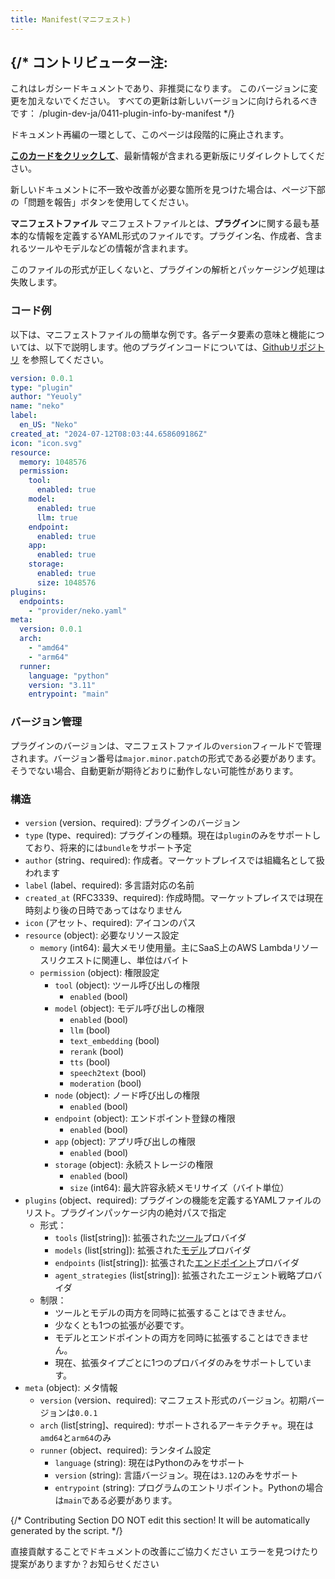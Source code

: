 ```yaml
---
title: Manifest(マニフェスト)
---
```



{/* 
  コントリビューター注:
  ----------------
  これはレガシードキュメントであり、非推奨になります。
  このバージョンに変更を加えないでください。
  すべての更新は新しいバージョンに向けられるべきです：
  /plugin-dev-ja/0411-plugin-info-by-manifest
*/}

<Card title="このドキュメントはまもなく非推奨になります" icon="circle-exclamation" href="/plugin-dev-ja/0411-plugin-info-by-manifest">
  <p>ドキュメント再編の一環として、このページは段階的に廃止されます。</p>
  
  <p><u><b>このカードをクリックして</b></u>、最新情報が含まれる更新版にリダイレクトしてください。</p>
  
  <p>新しいドキュメントに不一致や改善が必要な箇所を見つけた場合は、ページ下部の「問題を報告」ボタンを使用してください。</p>
</Card>

**マニフェストファイル** マニフェストファイルとは、**プラグイン**に関する最も基本的な情報を定義するYAML形式のファイルです。プラグイン名、作成者、含まれるツールやモデルなどの情報が含まれます。

このファイルの形式が正しくないと、プラグインの解析とパッケージング処理は失敗します。

### **コード例**

以下は、マニフェストファイルの簡単な例です。各データ要素の意味と機能については、以下で説明します。他のプラグインコードについては、[Githubリポジトリ](https://github.com/langgenius/dify-plugin-sdks/tree/main/python/examples) を参照してください。

```yaml
version: 0.0.1
type: "plugin"
author: "Yeuoly"
name: "neko"
label:
  en_US: "Neko"
created_at: "2024-07-12T08:03:44.658609186Z"
icon: "icon.svg"
resource:
  memory: 1048576
  permission:
    tool:
      enabled: true
    model:
      enabled: true
      llm: true
    endpoint:
      enabled: true
    app:
      enabled: true
    storage: 
      enabled: true
      size: 1048576
plugins:
  endpoints:
    - "provider/neko.yaml"
meta:
  version: 0.0.1
  arch:
    - "amd64"
    - "arm64"
  runner:
    language: "python"
    version: "3.11"
    entrypoint: "main"
```

### **バージョン管理**

プラグインのバージョンは、マニフェストファイルの`version`フィールドで管理されます。バージョン番号は`major.minor.patch`の形式である必要があります。そうでない場合、自動更新が期待どおりに動作しない可能性があります。

### 構造

* `version` (version、required): プラグインのバージョン
* `type` (type、required): プラグインの種類。現在は`plugin`のみをサポートしており、将来的には`bundle`をサポート予定
* `author` (string、required): 作成者。マーケットプレイスでは組織名として扱われます
* `label` (label、required): 多言語対応の名前
* `created_at` (RFC3339、required): 作成時間。マーケットプレイスでは現在時刻より後の日時であってはなりません
* `icon` (アセット、required): アイコンのパス
* `resource` (object): 必要なリソース設定
  * `memory` (int64): 最大メモリ使用量。主にSaaS上のAWS Lambdaリソースリクエストに関連し、単位はバイト
  * `permission` (object): 権限設定
    * `tool` (object): ツール呼び出しの権限
      * `enabled` (bool)
    * `model` (object): モデル呼び出しの権限
      * `enabled` (bool)
      * `llm` (bool)
      * `text_embedding` (bool)
      * `rerank` (bool)
      * `tts` (bool)
      * `speech2text` (bool)
      * `moderation` (bool)
    * `node` (object): ノード呼び出しの権限
      * `enabled` (bool)
    * `endpoint` (object): エンドポイント登録の権限
      * `enabled` (bool)
    * `app` (object): アプリ呼び出しの権限
      * `enabled` (bool)
    * `storage` (object): 永続ストレージの権限
      * `enabled` (bool)
      * `size` (int64): 最大許容永続メモリサイズ（バイト単位）
* `plugins` (object、required): プラグインの機能を定義するYAMLファイルのリスト。プラグインパッケージ内の絶対パスで指定
  * 形式：
    * `tools` (list\[string]): 拡張された[ツール](/ja-jp/plugins/schema-definition/tool)プロバイダ
    * `models` (list\[string]): 拡張された[モデル](/ja-jp/plugins/schema-definition/reverse-invocation-of-the-dify-service/model)プロバイダ
    * `endpoints` (list\[string]): 拡張された[エンドポイント](/ja-jp/plugins/schema-definition/endpoint)プロバイダ
    * `agent_strategies` (list\[string]): 拡張されたエージェント戦略プロバイダ
  * 制限：
    * ツールとモデルの両方を同時に拡張することはできません。
    * 少なくとも1つの拡張が必要です。
    * モデルとエンドポイントの両方を同時に拡張することはできません。
    * 現在、拡張タイプごとに1つのプロバイダのみをサポートしています。
* `meta` (object): メタ情報
  * `version` (version、required): マニフェスト形式のバージョン。初期バージョンは`0.0.1`
  * `arch` (list\[string]、required): サポートされるアーキテクチャ。現在は`amd64`と`arm64`のみ
  * `runner` (object、required): ランタイム設定
    * `language` (string): 現在はPythonのみをサポート
    * `version` (string): 言語バージョン。現在は`3.12`のみをサポート
    * `entrypoint` (string): プログラムのエントリポイント。Pythonの場合は`main`である必要があります。

{/*
Contributing Section
DO NOT edit this section!
It will be automatically generated by the script.
*/}

<CardGroup cols="2">
    <Card
        title="このページを編集する"
        icon="pen-to-square"
        href="https://github.com/langgenius/dify-docs/edit/main/ja-jp/plugins/schema-definition/manifest.mdx"
    >
        直接貢献することでドキュメントの改善にご協力ください
    </Card>
    <Card
        title="問題を報告する"
        icon="github"
        href="https://github.com/langgenius/dify-docs/issues/new?title=ドキュメントの問題%3A%20&body=%23%23%20問題の説明%0A%3C%21--%20発見した問題について簡単に説明してください%20--%3E%0A%0A%23%23%20ページリンク%0Ahttps%3A%2F%2Fgithub.com%2Flanggenius%2Fdify-docs%2Fblob%2Fmain%2Fja-jp/plugins/schema-definition%2Fmanifest.mdx%0A%0A%23%23%20提案される変更%0A%3C%21--%20特定の変更案がある場合は、ここで説明してください%20--%3E%0A%0A%3C%21--%20ドキュメントの品質向上にご協力いただきありがとうございます！%20--%3E"
    >
        エラーを見つけたり提案がありますか？お知らせください
    </Card>
</CardGroup>
